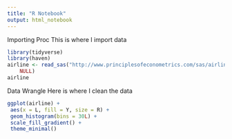 ```yaml
---
title: "R Notebook"
output: html_notebook
---
```


Importing Proc
This is where I import data 
```r
library(tidyverse)
library(haven)
airline <- read_sas("http://www.principlesofeconometrics.com/sas/airline.sas7bdat", 
    NULL)
airline
```
Data Wrangle 
Here is where I clean the data 

```r
ggplot(airline) +
 aes(x = L, fill = Y, size = R) +
 geom_histogram(bins = 30L) +
 scale_fill_gradient() +
 theme_minimal()
```

